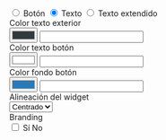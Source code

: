 
<div>
  <main class="layout-docs container-xl header-padding footer-padding" data-demo-aplazame-widget>
    <section class="md-styles content">
      <div class="docs-content">
        <form class="form-configurator u-ph2" novalidate="" data-color-picker="true">
          <div class="text-center u-pv2">
            <div class="apz-input-choice">
              <label>
                <input type="radio" name="data-type" value="button"></input>
                <span><Translate id="simulator.button">Botón</Translate></span>
              </label>
              <label>
                <input type="radio" name="data-type" value="link" checked></input>
                <span><Translate id="simulator.text">Texto</Translate></span>
              </label>
              <label>
                <input type="radio" name="data-type" value="text"></input>
                <span><Translate id="simulator.extended_text">Texto extendido</Translate></span>
              </label>
            </div>
          </div>
          <div class="apz-grid  u-pv2" >
            <label class="grid-6@sm u-h8 u-ph2">
              <div class="-label">
                <Translate id="simulator.external_color_text">Color texto exterior</Translate>
              </div>
              <div  >
                <input type="color"
                value="#333A3E"
                name="data-option-text-color"
                ></input>
                <input type="text" bind="data-option-text-color" spellcheck="false"></input>
              </div>
            </label>
            <label  class="grid-6@sm u-h8 u-ph2">
              <div class="-label">
                <Translate id="simulator.color_button_text">Color texto botón</Translate>
              </div>
              <div  >
                <input type="color"
                  value="#FFFFFF"
                  name="data-option-btn-text-color"
                  ></input>
                <input type="text" bind="data-option-btn-text-color" spellcheck="false"></input>
              </div>
            </label>
            <label  class="grid-6@sm u-h8 u-ph2">
              <div class="-label">
                <Translate id="simulator.color_bg_button">Color fondo botón</Translate>
              </div>
              <div  >
                <input type="color"
                value="#267BBD"
                name="data-option-btn-bg-color"
                ></input>
                <input type="text" bind="data-option-btn-bg-color" spellcheck="false"></input>
              </div>
            </label>
            <div class="grid-6@sm u-h8 u-ph2">
              <div>Alineación del widget</div>
              <select class="apz-select _width-color" name="data-option-align">
                <option value="left"> Izquierda </option>
                <option value="center" selected> Centrado </option>
                <option value="right"> Derecha </option>
              </select>
            </div>
            <div class="grid-6@sm u-h8 u-ph2">
              <div>Branding</div>
              <label class="apz-input_switch _with-text _size-md">
                <input type="checkbox" name="data-option-branding"/>
                <span class="-face"></span>
                <span class="-text-yes"><Translate id="simulator.yes">Sí</Translate></span>
                <span class="-text-no">No</span>
              </label>
            </div>
          </div>
        </form>
        <div class="widget-container"  >
          <div data-aplazame-widget-paylater
            data-type="button"
            data-option-legal-advice="false"
            data-amount="3900"
            data-option-branding="true"
            data-option-align="center"
            data-option-layout="vertical"
            data-option-border-product="true">
          </div>
        </div>
      </div>
    </section>
  </main>
</div>
